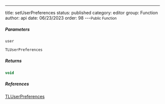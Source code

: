 ---
title: setUserPreferences
status: published
category: editor
group: Function
author: api
date: 06/23/2023
order: 98
---<Small>Public Function</Small>




##### Parameters


<ParametersTable>

<ParametersTableRow>
<ParametersTableName>

`user`

</ParametersTableName>
<ParametersTableDescription>

```ts
TLUserPreferences
```



</ParametersTableDescription>
</ParametersTableRow>
</ParametersTable>

##### Returns


```ts
void
```

##### References

[TLUserPreferences](/gen/editor/TLUserPreferences-interface)


